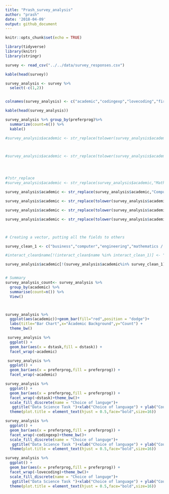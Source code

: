 ```yaml
---
title: "Prash_survey_analysis"
author: "prash"
date: '2018-04-09'
output: github_document
---
```


```r
knitr::opts_chunk$set(echo = TRUE)
```

```r
library(tidyverse)
library(knitr)
library(stringr)
```

```r
survey <- read_csv("../../data/survey_responses.csv")
```



```r
kable(head(survey))

survey_analysis <- survey %>% 
  select(-c(1,2)) 


colnames(survey_analysis) <- c("academic","codingexp","lovecoding","firstprog","preferprog","dstask","noofprog")


```


```r
kable(head(survey_analysis))
```



```r

survey_analysis %>% group_by(preferprog)%>% 
  summarize(count=n()) %>% 
  kable()
```

```r


#survey_analysis$academic <- str_replace(tolower(survey_analysis$academic),c(".*econ.*",".*fin.*",".*business.*"),"Business")



#survey_analysis$academic <- str_replace(tolower(survey_analysis$academic),c(".*econ.*",".*fin.*",".*business.*"),"Business")




#?str_replace
#survey_analysis$academic <- str_replace(survey_analysis$academic,"Mathematics / Statistics","Math & Stats")

survey_analysis$academic <- str_replace(survey_analysis$academic,"Computer Science / Computer Engineering","computer")

survey_analysis$academic <- str_replace(tolower(survey_analysis$academic),".*econ.*","business")

survey_analysis$academic <- str_replace(tolower(survey_analysis$academic),".*busi.*","business")

survey_analysis$academic <- str_replace(tolower(survey_analysis$academic),".*eng.*","engineering")



# Creating a vector, putting all the fields to others 

survey_clean_1 <- c("business","computer","engineering","mathematics / statistics")

#interact_clean$name[!(interact_clean$name %in% interact_clean_1)] <- "other"

survey_analysis$academic[!(survey_analysis$academic%in% survey_clean_1)] <- "other"


# Summary 
survey_analysis_count<- survey_analysis %>% 
  group_by(academic) %>% 
  summarise(count=n()) %>% 
  View()




```



```r
survey_analysis %>% 
  ggplot(aes(academic))+geom_bar(fill="red",position = "dodge")+
  labs(title="Bar Chart",x="Academic Background",y="Count") +
  theme_bw()
```



```r
 survey_analysis %>% 
  ggplot() +
  geom_bar(aes(x = dstask,fill = dstask)) +
  facet_wrap(~academic) 

```





```r

 survey_analysis %>% 
  ggplot() +
  geom_bar(aes(x = preferprog,fill = preferprog)) +
  facet_wrap(~academic) 

```





```r
survey_analysis %>% 
  ggplot() +
  geom_bar(aes(x = preferprog,fill = preferprog)) +
  facet_wrap(~dstask)+theme_bw()+
  scale_fill_discrete(name = "Choice of languge")+
   ggtitle("Data Science Task ")+xlab("Choice of language") + ylab("Count")+
  theme(plot.title = element_text(hjust = 0.5,face="bold",size=16))
```
```r
survey_analysis %>% 
  ggplot() +
  geom_bar(aes(x = preferprog,fill = preferprog)) +
  facet_wrap(~codingexp)+theme_bw()+
  scale_fill_discrete(name = "Choice of languge")+
   ggtitle("Data Science Task ")+xlab("Choice of language") + ylab("Count")+
  theme(plot.title = element_text(hjust = 0.5,face="bold",size=16))
```



```r
survey_analysis %>% 
  ggplot() +
  geom_bar(aes(x = preferprog,fill = preferprog)) +
  facet_wrap(~lovecoding)+theme_bw()+
  scale_fill_discrete(name = "Choice of languge")+
   ggtitle("Data Science Task ")+xlab("Choice of language") + ylab("Count")+
  theme(plot.title = element_text(hjust = 0.5,face="bold",size=16))
```

